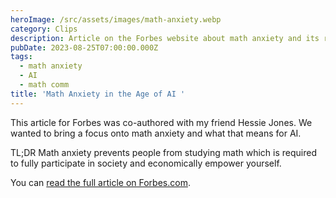 ```yaml
---
heroImage: /src/assets/images/math-anxiety.webp
category: Clips
description: Article on the Forbes website about math anxiety and its relevance to AI
pubDate: 2023-08-25T07:00:00.000Z
tags:
  - math anxiety
  - AI
  - math comm
title: 'Math Anxiety in the Age of AI '
---
```


This article for Forbes was co-authored with my friend Hessie Jones. We wanted to bring a focus onto math anxiety and what that means for AI.

TL;DR Math anxiety prevents people from studying math which is required to fully participate in society and economically empower yourself.

You can [read the full article on Forbes.com](https://www.forbes.com/sites/hessiejones/2023/08/25/empowering-confidence-overcoming-math-anxiety-in-the-age-of-artificial-intelligence/?sh=323f1c5c7e2c "Article discussing the impact math anxiety has on an individual's success in AI").
